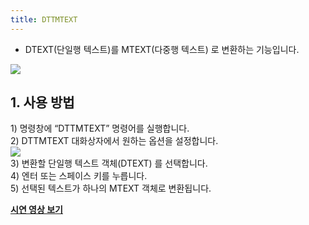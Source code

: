 ```yaml
---
title: DTTMTEXT
---
```



[image1]: ../../../../../assets/images/commands/dttmtext/image1.png
[image2]: ../../../../../assets/images/commands/dttmtext/image2.png

* DTEXT(단일행 텍스트)를 MTEXT(다중행 텍스트) 로 변환하는 기능입니다.

![][image1]

## **1\. 사용 방법**

1\) 명령창에 “DTTMTEXT” 명령어를 실행합니다.  
2\) DTTMTEXT 대화상자에서 원하는 옵션을 설정합니다.  
![][image2]  
3\) 변환할 단일행 텍스트 객체(DTEXT) 를 선택합니다.  
4\) 엔터 또는 스페이스 키를 누릅니다.  
5\) 선택된 텍스트가 하나의 MTEXT 객체로 변환됩니다.

[**<Icon name="youtube" class="emoji"/> 시연 영상 보기**](https://youtu.be/zqcnF74bkYE) 